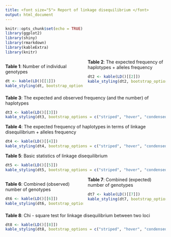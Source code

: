 ---
title: <font size="5"> Report of linkage disequilibrium </font> 
output: html_document
---

<style>
  .col2 {
    columns: 2 200px;         
    -webkit-columns: 2 200px; 
    -moz-columns: 2 200px;    
  }
</style>

```{r setup, include=FALSE}
knitr::opts_chunk$set(echo = TRUE)
library(ggplot2)
library(shiny)
library(rmarkdown)
library(kableExtra)
library(knitr)
```

<div class="col2">

**Table 1**: Number of individual genotypes

```{r, echo=FALSE}
dt <- kable(LD()[[1]])
kable_styling(dt, bootstrap_options = c("striped", "hover", "condensed", "responsive"))
```

**Table 2**: The expected frequency of haplotypes + alleles frequency

```{r, echo=FALSE}
dt2 <- kable(LD()[[2]])
kable_styling(dt2, bootstrap_options = c("striped", "hover", "condensed", "responsive"))
```

</div>

**Table 3**: The expected and observed frequency (and the number) of haplotypes

```{r, echo=FALSE}
dt3 <- kable(LD()[[3]])
kable_styling(dt3, bootstrap_options = c("striped", "hover", "condensed", "responsive"))
```

**Table 4**: The expected frequency of haplotypes in terms of linkage disequilibrium + alleles frequency

```{r, echo=FALSE}
dt4 <- kable(LD()[[4]])
kable_styling(dt4, bootstrap_options = c("striped", "hover", "condensed", "responsive"))
```

**Table 5**: Basic statistics of linkage disequilibrium

```{r, echo=FALSE}
dt5 <- kable(LD()[[5]])
kable_styling(dt5, bootstrap_options = c("striped", "hover", "condensed", "responsive"))
```

<div class="col2">
**Table 6**: Combined (observed) number of genotypes

```{r, echo=FALSE}
dt6 <- kable(LD()[[6]])
kable_styling(dt6, bootstrap_options = c("striped", "hover", "condensed", "responsive"))
```

**Table 7**: Combined (expected) number of genotypes

```{r, echo=FALSE}
dt7 <- kable(LD()[[7]])
kable_styling(dt7, bootstrap_options = c("striped", "hover", "condensed", "responsive"))
```

</div>

**Table 8**: Chi - square test for linkage disequilibrium between two loci

```{r, echo=FALSE}
dt8 <- kable(LD()[[8]])
kable_styling(dt8, bootstrap_options = c("striped", "hover", "condensed", "responsive"))
```
